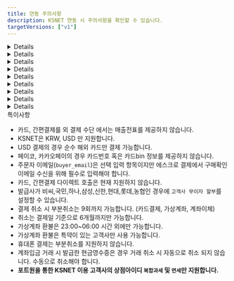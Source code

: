 ```yaml
---
title: 연동 주의사항
description: KSNET 연동 시 주의사항을 확인할 수 있습니다.
targetVersions: ["v1"]
---
```



<Details>
  <Details.Summary>계약 확인사항</Details.Summary>

  <Details.Content>
    **포트원을 통한 KSNET 이용 고객사의 상점아이디 과세 설정은 반드시 `복합과세`로 설정되어 있어야 합니다. 일반과세, 면세 설정은 지원하지 않습니다.**

    - 키인결제

    - 고객사 부담 무이자 할부 설정

    - 가상계좌 마감일시 지정

    - 가상계좌 환불

    - 간편결제 사용

    - 할부 사용

    - 에스크로 사용, 배송 에스크로만 지원
      - KSNET에서 일반 에스크로, 배송 에스크로 두 가지 유형의 에스크로를 제공합니다. 포트원을 통해 KSNET 에스크로를 사용하려는 경우 반드시 **배송 에스크로** 설정이 되어 있어야 합니다.

    - 휴대폰 결제 시 상품 유형 설정(실물 혹은 디지털)
  </Details.Content>
</Details>

<Details>
  <Details.Summary>특정카드사 고객사 부담 무이자 할부 설정 불가</Details.Summary>

  <Details.Content>
    KSNET에서 고객사 부담 무이자 할부 설정에 필요한 카드 코드 정보를 일부 카드사에 대해서만 제공하고 있습니다. 카드코드가 제공되지 않는 일부 카드사의 경우 고객사 부담 무이자 할부를 설정할 수 없습니다.
  </Details.Content>
</Details>

<Details>
  <Details.Summary>계좌이체 </Details.Summary>

  <Details.Content>
    ## 결제창에서 현금영수증 발급 시 사업자번호, 휴대폰 번호에 숫자만 입력해야합니다.

    계좌이체 결제창을 통한 현금영수증 발급 시 휴대폰번호, 사업자 번호는 **숫자만** 입력해야 합니다. 하이픈(-)을 포함한 다른 문자가 포함되는 경우 별다른 에러 표시 없이 결제는 진행되지만 현금영수증이 발급되지 않습니다.
  </Details.Content>
</Details>

<Details>
  <Details.Summary>가상계좌</Details.Summary>

  <Details.Content>
    ## 예금주명 지정 불가

    가상계좌의 예금주명은 고객사명으로 고정되며 별도 지정이 불가합니다.

    ## 부가세, 면세 금액 설정 지원 안 함

    KSNET는 일회성 가상계좌의 경우 부가세, 면세 금액 설정을 지원하지 않습니다.

    ## 가상계좌 입금기한은 필수 입력 항목

    KSNET에서 가상계좌 입금기한은 선택 입력 항목으로 안내하고 있지만 입력하지 않을 경우 가상계좌 입금기한을 특정할 수 없고 오동작할 가능성이 있어 필수로 입력해야합니다. (포트원에서는 필수 값으로 제한하고 있습니다.)

    ## 가상계좌 입금기한은 **초 단위 UNIX TIMESTAMP 사용**

    `vbank_due` 파라미터로 전달하는 가상계좌 입금기한은 초 단위의 UNIX TIMESTAMP(통상 10자리 자연수)로 입력하여야 합니다. (`api로 가상계좌를 발급하는 경우에만 해당합니다.`)
  </Details.Content>
</Details>

<Details>
  <Details.Summary>에스크로 서비스</Details.Summary>

  <Details.Content>
    ## 주문자 이메일 필수 입력

    구매 확인을 받기 위한 주문자 이메일을 필수로 입력하여야 합니다.

    ## 등록 소요 시간 존재

    에스크로 거래는 30분 \~ 1시간 뒤 [ksta.ksnet.co.kr](http://ksta.ksnet.co.kr/) > PG 거래내역 > 배송 에스크로 거래조회에서 확인이 가능합니다. 에스크로 정보 수정의 경우도 등록이 완료된 이후부터 가능합니다.

    ## 배송정보 발송일시는 **초 단위 UNIX TIMESTAMP 사용**

    `logis.sent_at` 파라미터로 전달하는 배송정보 발송일시는 초 단위의 UNIX TIMESTAMP(통상 10자리 자연수)로 입력하여야 합니다.
  </Details.Content>
</Details>

<Details>
  <Details.Summary>키인결제</Details.Summary>

  <Details.Content>
    판매 상품에 대한 구분값으로 **`product_type`** 파라미터를 사용해야 결제가 가능합니다.

    고객사 부담 무이자를 원하시는 경우 PG사와의 별도의 계약 후 **`interest_free_by_merchant`** 파라미터를 사용해야 합니다.

    카드번호와 유효기간만으로 결제를 요청하는 비인증 승인 API만 연동되어 있어

    **`birth`**(생년월일 6자리 혹은 사업자 등록번호 10자리)와 **`pwd_2digit`**(비밀번호 앞 2자리)는 검증하지 않습니다.
  </Details.Content>
</Details>

<Details>
  <Details.Summary>빌링키 결제</Details.Summary>

  <Details.Content>
    판매 상품에 대한 구분값으로 **`product_type`** 을 파라미터로 사용해야 결제가 가능합니다.

    고객사 부담 무이자를 원하시는 경우 pg 사와의 별도의 계약 후 **`interest_free_by_merchant`** 파라미터를 사용해야 합니다.
  </Details.Content>
</Details>

<Details>
  <Details.Summary>빌링키 등록</Details.Summary>

  <Details.Content>
    `card_number`, `expiry`, `pwd_2digit`, `birth` 파라미터 입력은 필수 입니다.
  </Details.Content>
</Details>

<Details>
  <Details.Summary>기타</Details.Summary>

  <Details.Content>
    - 휴대폰 결제는 부분취소 불가능.

    - 카드, 간편결제 외 결제의 경우 매출 전표 확인 불가능.

    - 간편결제(카카오페이, 페이코) 카드 결제의 경우 KSNET 측에서 카드정보(카드번호, bin) 정보를 제공해주지 않아 결제 정보에 카드사 정보가 제공되지 않습니다.

    - USD 결제는 순수 해외카드로만 결제 가능합니다.

    - 카카오페이 사용 시 상점정보(대표자명, 주소, 전화번호)를 필수로 입력해야합니다

    - 부분취소는 총 9회까지 가능합니다. (카드결제, 가상계좌, 계좌이체, 간편결제)

    - 취소는 결제일 기준 6개월 이내에만 가능합니다.

    - 가상계좌 환불은 23:00\~06:00 시간 외에만 가능합니다.

    - 계좌입금 거래 시 결제창에서 발급한 현금영수증은 경우 거래 취소 시 자동으로 취소 되지 않습니다.

    - 복합과세의 계좌입금 거래를 부분취소하는 경우 기존에 발급한 현금영수증을 취소하고 부분취소 금액이 반영된 금액 정보로 다시 현금영수증을 발급해야합니다.

    - 매출 전표 확인 시 자동으로 인쇄 기능이 호출됩니다. 오동작이 아닌 KSNET의 의도된 기능입니다.

    - 간편 결제 수단에서 고객사 부담 무이자 설정은 사용 불가능합니다.

    - 간편 결제 수단에서 할부 개월 수 표시 설정은 일부 간편결제사에서만 가능합니다.
      - 네이버페이, 카카오페이, LPay: 할부 개월 수 표시 설정 가능
      - Payco, SSGPay: 할부 개월 수 표시 설정 불가, 5만원 이상 시 1\~12 개월 표시 고정
  </Details.Content>
</Details>

<Hint style="danger">
  특이사항

  - 카드, 간편결제를 외 결제 수단 에서는 매출전표를 제공하지 않습니다.
  - KSNET은 KRW, USD 만 지원합니다.
  - USD 결제의 경우 순수 해외 카드만 결제 가능합니다.
  - 페이코, 카카오페이의 경우 카드번호 혹은 카드bin 정보를 제공하지 않습니다.
  - 주문자 이메일(`buyer_email`)은 선택 입력 항목이지만 에스크로 결제에서 구매확인 이메일 수신을 위해 필수로 입력해야 합니다.
  - 카드, 간편결제 다이렉트 호출은 현재 지원하지 않습니다.
  - 발급사가 비씨,국민,하나,삼성,신한,현대,롯데,농협인 경우에 `고객사 무이자 할부`를 설정할 수 있습니다.
  - 결제 취소 시 부분취소는 9회까지 가능합니다. (카드결제, 가상계좌, 계좌이체)
  - 취소는 결제일 기준으로 6개월까지만 가능합니다.
  - 가상계좌 환불은 23:00\~06:00 시간 외에만 가능합니다.
  - 가상계좌 환불은 특약이 있는 고객사만 사용 가능합니다.
  - 휴대폰 결제는 부분취소를 지원하지 않습니다.
  - 계좌입금 거래 시 발급한 현금영수증은 경우 거래 취소 시 자동으로 취소 되지 않습니다. 수동으로 취소해야 합니다.
  - **포트원을 통한 KSNET 이용 고객사의 상점아이디 `복합과세` 및 `면세`만 지원합니다.**
</Hint>
